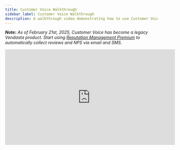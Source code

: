 ```yaml
---
title: Customer Voice Walkthrough
sidebar_label: Customer Voice Walkthrough
description: A walkthrough video demonstrating how to use Customer Voice
---
```


**_Note:_** _As of February 21st, 2025, Customer Voice has become a legacy Vendasta product. Start using [Reputation Management Premium](https://partners.vendasta.com/marketplace/products/RM) to automatically collect reviews and NPS via email and SMS._

<iframe src="https://fast.wistia.com/embed/iframe/anh7b0lejg" width="560" height="315" frameBorder="0" allow="autoplay; fullscreen" allowFullScreen></iframe>